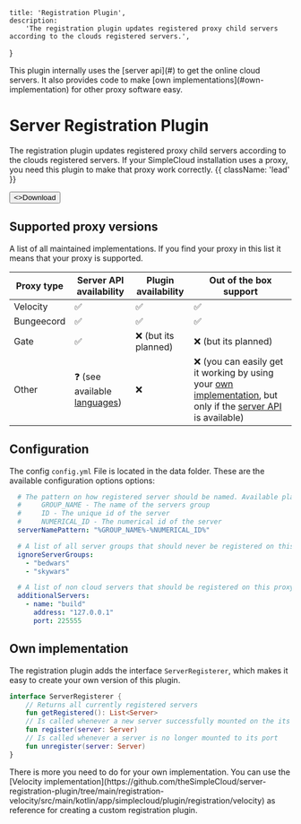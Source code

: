 
    title: 'Registration Plugin',
    description:
        'The registration plugin updates registered proxy child servers according to the clouds registered servers.',
}

<Note>
    This plugin internally uses the [server api](#) to get the online cloud servers. It also provides code to make [own implementations](#own-implementation) for other proxy software easy.
</Note>

# Server Registration Plugin

The registration plugin updates registered proxy child servers according to the clouds registered servers. If your SimpleCloud installation uses a proxy, you need this plugin to make that proxy work correctly. {{ className: 'lead' }}

<Button href="https://github.com/theSimpleCloud/server-registration-plugin/releases" arrow="right">
    <>Download</>
</Button>


## Supported proxy versions
A list of all maintained implementations. If you find
your proxy in this list it means that your proxy is supported.

| Proxy type | Server API availability             | Plugin availability | Out of the box support                                                                                                                                           |
|------------|-------------------------------------|---------------------|------------------------------------------------------------------------------------------------------------------------------------------------------------------|
| Velocity   | ✅                                   | ✅                   | ✅                                                                                                                                                                |
| Bungeecord | ✅                                   | ✅                   | ✅                                                                                                                                                                |
| Gate       | ✅                                   | ❌ (but its planned) | ❌ (but its planned)                                                                                                                                              |
| Other      | ❓ (see available [languages](/api)) | ❌                   | ❌  (you can easily get it working by using your [own implementation](#creating-api-and-indexing-groups), but only if the [server API](/api#server) is available) |


## Configuration

The config `config.yml` File is located in the data folder. These are the available configuration options options:

````yml
  # The pattern on how registered server should be named. Available placeholders are:
  #     GROUP_NAME - The name of the servers group
  #     ID - The unique id of the server
  #     NUMERICAL_ID - The numerical id of the server
  serverNamePattern: "%GROUP_NAME%-%NUMERICAL_ID%"

  # A list of all server groups that should never be registered on this proxy
  ignoreServerGroups:
    - "bedwars"
    - "skywars"

  # A list of non cloud servers that should be registered on this proxy, the name field being the display name the server will be registered to.
  additionalServers:
    - name: "build"
      address: "127.0.0.1"
      port: 225555
````

## Own implementation
The registration plugin adds the interface `ServerRegisterer`, which makes it easy to create your own version of this plugin.

```kotlin
interface ServerRegisterer {
    // Returns all currently registered servers
    fun getRegistered(): List<Server>
    // Is called whenever a new server successfully mounted on the its port, or when a server is reattached (after cloud restart)
    fun register(server: Server)
    // Is called whenever a server is no longer mounted to its port
    fun unregister(server: Server)
}
```

<DangerNote>
    There is more you need to do for your own implementation. You can use the [Velocity implementation](https://github.com/theSimpleCloud/server-registration-plugin/tree/main/registration-velocity/src/main/kotlin/app/simplecloud/plugin/registration/velocity) as reference for creating a custom registration plugin.
</DangerNote>

